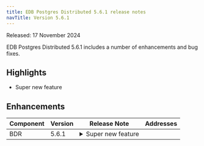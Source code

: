 ```yaml
---
title: EDB Postgres Distributed 5.6.1 release notes
navTitle: Version 5.6.1
---
```



Released: 17 November 2024


EDB Postgres Distributed 5.6.1 includes a number of enhancements and bug fixes.


## Highlights
- Super new feature


## Enhancements

<table class="table"><thead><tr><th>Component</th><th>Version</th><th>Release Note</th><th>Addresses</th></tr></thead><tbody>
<tr><td>BDR</td><td>5.6.1</td><td><details><summary>Super new feature</summary><hr/><p>This feature rocks so hard</p>
</details></td><td></td></tr>
</tbody></table>


